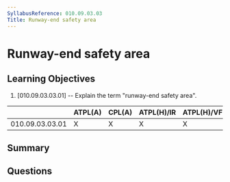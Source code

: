 ```yaml
---
SyllabusReference: 010.09.03.03
Title: Runway-end safety area
---
```


# Runway-end safety area

## Learning Objectives

1. [010.09.03.03.01] -- Explain the term "runway-end safety area".

|                 | ATPL(A) | CPL(A) | ATPL(H)/IR | ATPL(H)/VFR | CPL(H) | IR  | CBIR(A) |
| --------------- | ------- | ------ | ---------- | ----------- | ------ | --- | ------- |
| 010.09.03.03.01 | X       | X      | X          | X           | X      | X   | X       |

## Summary

## Questions
